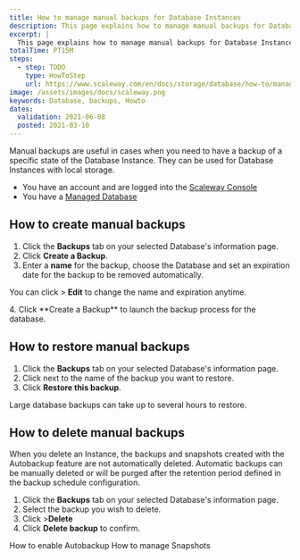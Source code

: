 ```yaml
---
title: How to manage manual backups for Database Instances
description: This page explains how to manage manual backups for Database Instances
excerpt: |
  This page explains how to manage manual backups for Database Instances
totalTime: PT15M
steps:
  - step: TODO
    type: HowToStep
    url: https://www.scaleway.com/en/docs/storage/database/how-to/manage-manual-backups
image: /assets/images/docs/scaleway.png
keywords: Database, backups, Howto
dates:
  validation: 2021-06-08
  posted: 2021-03-10
---
```


Manual backups are useful in cases when you need to have a backup of a specific state of the Database Instance. They can be used for Database Instances with local storage.

<Message type="requirement">

- You have an account and are logged into the [Scaleway Console](https://console.scaleway.com)
- You have a [Managed Database](/storage/database/concepts/#managed-database/)

</Message>

## How to create manual backups

1. Click the **Backups** tab on your selected Database's information page.
2. Click **Create a Backup**.
3. Enter a **name** for the backup, choose the Database and set an expiration date for the backup to be removed automatically.
  <Message type="note">

  You can click <Icon name="more" /> > **Edit** to change the name and expiration anytime.

  </Message>
4. Click **Create a Backup** to launch the backup process for the database.

## How to restore manual backups

1. Click the **Backups** tab on your selected Database's information page.
2. Click <Icon name="more" /> next to the name of the backup you want to restore.
3. Click **Restore this backup**.
  <Message type="note">

  Large database backups can take up to several hours to restore.

  </Message>

## How to delete manual backups

When you delete an Instance, the backups and snapshots created with the Autobackup feature are not automatically deleted. 
Automatic backups can be manually deleted or will be purged after the retention period defined in the backup schedule configuration.

1. Click the **Backups** tab on your selected Database's information page.
2. Select the backup you wish to delete. 
3. Click <Icon name="more" /> >**Delete**
4. Click **Delete backup** to confirm. 

<Navigation title="See Also">
  <PreviousButton to="/storage/database/how-to/enable-autobackup/">How to enable Autobackup</PreviousButton>
  <NextButton to="/storage/database/how-to/manage-snapshots/">How to manage Snapshots</NextButton>
</Navigation>